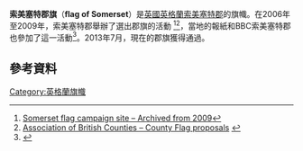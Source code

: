 {{expand|time=2016-02-24T13:13:14+00:00}}
{{Infobox flag
| Name = Somerset
| Article =
| Type =
| Image =Somerset Flag.svg
| Nickname =
| Morenicks =
| Use =
| Symbol =
| Proportion = 3:5
| Design = Or, a Dragon Rampant Gules
| Designer = Ed Woods
| Adoption = 2013年7月
}}
'''索美塞特郡旗'''（'''flag of Somerset'''）是[[英國|英國]][[英格蘭|英格蘭]][[索美塞特郡|索美塞特郡]]的旗幟。在2006年至2009年，索美塞特郡舉辦了選出郡旗的活動 <ref>[https://web.archive.org/web/20090409222349/http://www.somersetflag.com/main.html Somerset flag campaign site – Archived from 2009]</ref><ref name="abc">[http://abcounties.co.uk/counties/county-flags/county-flag-proposals?showall=1 Association of British Counties – County Flag proposals] {{webarchive|url=http://archive.wikiwix.com/cache/20120902214429/http://abcounties.co.uk/counties/county-flags/county-flag-proposals?showall=1 |date=2012-09-02 }}</ref>，當地的報紙和BBC索美塞特郡也參加了這一活動<ref>{{Cite web |url=http://www.bbc.co.uk/somerset/content/articles/2006/08/16/somerset_flag_feature.shtml |title=Does Somerset need its own flag? |access-date=2016-03-26 |archive-date=2021-01-26 |archive-url=https://web.archive.org/web/20210126013537/http://www.bbc.co.uk/somerset/content/articles/2006/08/16/somerset_flag_feature.shtml |dead-url=no }}</ref>。2013年7月，現在的郡旗獲得通過。
==參考資料==
{{reflist}}
[[Category:英格蘭旗幟|Category:英格蘭旗幟]]